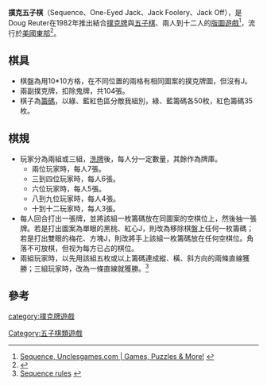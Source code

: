 '''撲克五子棋'''（Sequence、One-Eyed Jack、Jack Foolery、Jack Off），是Doug Reuter在1982年推出結合[[撲克牌|撲克牌]]與[[五子棋|五子棋]]、兩人到十二人的[[版圖遊戲|版圖遊戲]]<ref>[http://www.unclesgames.com/product_info.php/products_id/1953 Sequence, Unclesgames.com | Games, Puzzles & More!] {{webarchive|url=https://web.archive.org/web/20141207094540/http://www.unclesgames.com/product_info.php/products_id/1953 |date=2014-12-07 }}</ref>，流行於[[美國東部|美國東部]]<ref>{{Cite web |url=http://www.pagat.com/misc/jack.html |title=One-Eyed Jack |access-date=2014-05-03 |archive-date=2020-11-28 |archive-url=https://web.archive.org/web/20201128152242/https://www.pagat.com/misc/jack.html |dead-url=no }}</ref>。

==棋具==

*棋盤為用10*10方格，在不同位置的兩格有相同圖案的撲克牌圖，但沒有J。
*兩副撲克牌，扣除鬼牌，共104張。
*棋子為[[籌碼|籌碼]]，以綠、藍紅色區分敵我組別，綠、藍籌碼各50枚，紅色籌碼35枚。

==棋規==
*玩家分為兩組或三組，[[洗牌|洗牌]]後，每人分一定數量，其餘作為牌庫。
**兩位玩家時，每人7張。
**三到四位玩家時，每人6張。
**六位玩家時，每人5張。
**八到九位玩家時，每人4張。
**十到十二玩家時，每人3張。
*每人回合打出一張牌，並將該組一枚籌碼放在同圖案的空棋位上，然後抽一張牌。若是打出圖案為單眼的黑桃、紅心J，則改為移除棋盤上任何一枚籌碼；若是打出雙眼的梅花、方塊J，則改將手上該組一枚籌碼放在任何空棋位。角落不可放棋，但视为每方已占的棋位。
*兩組玩家時，以先用該組五枚或以上籌碼連成縱、橫、斜方向的兩條直線獲勝；三組玩家時，改為一條直線就獲勝。<ref>[http://www.jaxgames.com/seq2.htm Sequence rules] {{webarchive|url=https://web.archive.org/web/20131231005907/http://www.jaxgames.com/seq2.htm |date=2013-12-31 }}</ref>

==參考==
{{reflist}}

[[category:撲克牌遊戲|category:撲克牌遊戲]]
[[Category:五子棋類遊戲|Category:五子棋類遊戲]]